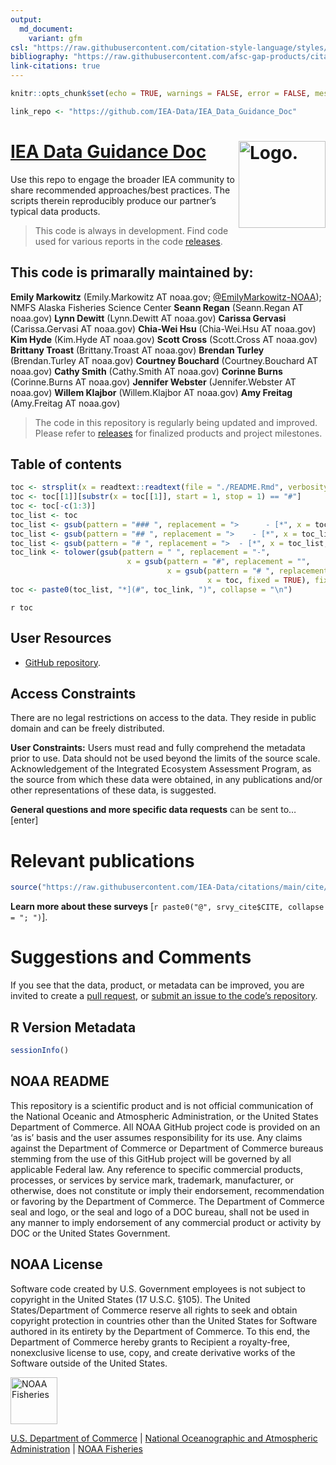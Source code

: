 ```yaml
---
output: 
  md_document: 
    variant: gfm
csl: "https://raw.githubusercontent.com/citation-style-language/styles/master/apa-no-ampersand.csl"
bibliography: "https://raw.githubusercontent.com/afsc-gap-products/citations/main/cite/bibliography.bib"
link-citations: true
---
```


```r
knitr::opts_chunk$set(echo = TRUE, warnings = FALSE, error = FALSE, message = FALSE, comment = FALSE)
```

<!-- README.md is generated from README.Rmd. Please edit that file -->

```r
link_repo <- "https://github.com/IEA-Data/IEA_Data_Guidance_Doc"
```

# [IEA Data Guidance Doc](`r link_repo`) <img src="https://avatars.githubusercontent.com/u/186961204?s=200&v=4" alt="Logo." align="right" width="139" height="139"/>

Use this repo to engage the broader IEA community to share recommended approaches/best practices. The scripts therein reproducibly produce our partner's typical data products.  

> This code is always in development. Find code used for various reports in the code [releases](`r paste0(link_repo, "/releases")`).

## This code is primarally maintained by:

**Emily Markowitz** (Emily.Markowitz AT noaa.gov; [\@EmilyMarkowitz-NOAA](https://github.com/EmilyMarkowitz-NOAA)); NMFS Alaska Fisheries Science Center 
**Seann Regan** (Seann.Regan AT noaa.gov)
**Lynn Dewitt** (Lynn.Dewitt AT noaa.gov)
**Carissa Gervasi** (Carissa.Gervasi AT noaa.gov)
**Chia-Wei Hsu** (Chia-Wei.Hsu AT noaa.gov)
**Kim Hyde** (Kim.Hyde AT noaa.gov)
**Scott Cross** (Scott.Cross AT noaa.gov)
**Brittany Troast** (Brittany.Troast AT noaa.gov)
**Brendan Turley** (Brendan.Turley AT noaa.gov)
**Courtney Bouchard** (Courtney.Bouchard AT noaa.gov)
**Cathy Smith** (Cathy.Smith AT noaa.gov)
**Corinne Burns** (Corinne.Burns AT noaa.gov)
**Jennifer Webster** (Jennifer.Webster AT noaa.gov)
**Willem Klajbor** (Willem.Klajbor AT noaa.gov)
**Amy Freitag** (Amy.Freitag AT noaa.gov)

> The code in this repository is regularly being updated and improved. Please refer to [releases](`r paste0(link_repo, "/releases")`) for finalized products and project milestones.

## Table of contents

```r
toc <- strsplit(x = readtext::readtext(file = "./README.Rmd", verbosity = 0)[[2]], split = "\n")
toc <- toc[[1]][substr(x = toc[[1]], start = 1, stop = 1) == "#"]
toc <- toc[-c(1:3)]
toc_list <- toc
toc_list <- gsub(pattern = "### ", replacement = ">      - [*", x = toc_list, fixed = TRUE)
toc_list <- gsub(pattern = "## ", replacement = ">    - [*", x = toc_list, fixed = TRUE)
toc_list <- gsub(pattern = "# ", replacement = ">  - [*", x = toc_list, fixed = TRUE)
toc_link <- tolower(gsub(pattern = " ", replacement = "-", 
                          x = gsub(pattern = "#", replacement = "", 
                                   x = gsub(pattern = "# ", replacement = "", 
                                            x = toc, fixed = TRUE), fixed = TRUE)))
toc <- paste0(toc_list, "*](#", toc_link, ")", collapse = "\n")
```

`r toc`

## User Resources

- [GitHub repository](`r link_repo`).

## Access Constraints

There are no legal restrictions on access to the data. They reside in
public domain and can be freely distributed.

**User Constraints:** Users must read and fully comprehend the metadata
prior to use. Data should not be used beyond the limits of the source
scale. Acknowledgement of the Integrated Ecosystem Assessment Program, as the
source from which these data were obtained, in any publications and/or
other representations of these data, is suggested.

**General questions and more specific data requests** can be sent to... [enter]

# Relevant publications

```r
source("https://raw.githubusercontent.com/IEA-Data/citations/main/cite/current_data_tm.r") # srvy_cite 
```

**Learn more about these surveys** [`r paste0("@", srvy_cite$CITE, collapse = "; ")`]. 

<div id="refs"></div>

# Suggestions and Comments

If you see that the data, product, or metadata can be improved, you are invited to create a 
[pull request](`r paste0(link_repo, "/pulls")`), or 
[submit an issue to the code's repository](`r paste0(link_repo, "/issues")`).

## R Version Metadata

```r
sessionInfo()
```

## NOAA README

This repository is a scientific product and is not official communication of the National Oceanic and Atmospheric Administration, or the United States Department of Commerce. All NOAA GitHub project code is provided on an ‘as is’ basis and the user assumes responsibility for its use. Any claims against the Department of Commerce or Department of Commerce bureaus stemming from the use of this GitHub project will be governed by all applicable Federal law. Any reference to specific commercial products, processes, or services by service mark, trademark, manufacturer, or otherwise, does not constitute or imply their endorsement, recommendation or favoring by the Department of Commerce. The Department of Commerce seal and logo, or the seal and logo of a DOC bureau, shall not be used in any manner to imply endorsement of any commercial product or activity by DOC or the United States Government.

## NOAA License

Software code created by U.S. Government employees is not subject to copyright in the United States (17 U.S.C. §105). The United States/Department of Commerce reserve all rights to seek and obtain copyright protection in countries other than the United States for Software authored in its entirety by the Department of Commerce. To this end, the Department of Commerce hereby grants to Recipient a royalty-free, nonexclusive license to use, copy, and create derivative works of the Software outside of the United States.

<img src="https://raw.githubusercontent.com/nmfs-general-modeling-tools/nmfspalette/main/man/figures/noaa-fisheries-rgb-2line-horizontal-small.png" alt="NOAA Fisheries" height="75"/>

[U.S. Department of Commerce](https://www.commerce.gov/) \| [National Oceanographic and Atmospheric Administration](https://www.noaa.gov) \| [NOAA Fisheries](https://www.fisheries.noaa.gov/)